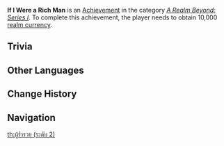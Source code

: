 {{Achievement Infobox
|title        = If I Were a Rich Man
|id           = 81060
|order id     = 1061
|category     = A Realm Beyond: Series I
|description  = Obtain 10,000 [[Realm Currency|realm currency]].
|requirements = 
|primogems    = 10
|tracking     = Tracks the total amount.
|topic        = 
|set          = If I Were a Rich Man
|tier         = 2
|tiers_total  = 3
|tier1        = If I Were a Rich Man (Tier 1)
|tier2        = If I Were a Rich Man (Tier 2)
|tier3        = If I Were a Rich Man (Tier 3)
|prev         = If I Were a Rich Man (Tier 1)
|next         = If I Were a Rich Man (Tier 3)
}}
'''If I Were a Rich Man''' is an [[Achievement]] in the category ''[[A Realm Beyond: Series I]]''. To complete this achievement, the player needs to obtain 10,000 [[Realm Currency|realm currency]].

==Trivia==
{{Transclude|If I Were a Rich Man|Trivia}}
<!--
==Video Guides==
{{EVT
|video1   = 
|caption1 = 
}}
-->
==Other Languages==
{{Transclude|If I Were a Rich Man|Other Languages}}

==Change History==
{{Change History|1.5}}
<!--
==References==
{{Reflist}}
-->
==Navigation==
{{Achievement Navbox|A Realm Beyond: Series I}}
[[th:ผู้ร่ำรวย (ระดับ 2)]]